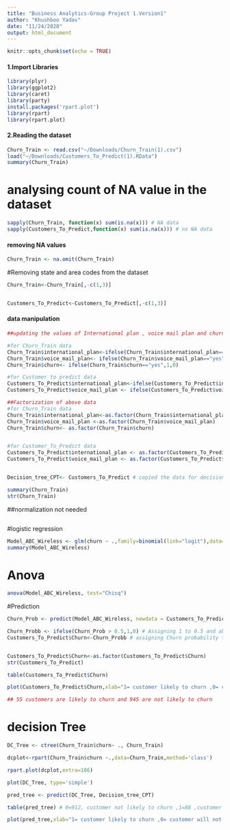 ```yaml
---
title: "Business Analytics-Group Project 1.Version1"
author: "Khushboo Yadav"
date: "11/24/2020"
output: html_document
---
```


```r
knitr::opts_chunk$set(echo = TRUE)
```

#### 1.Import Libraries
```r
library(plyr)
library(ggplot2)
library(caret)
library(party)
install.packages('rpart.plot')
library(rpart)
library(rpart.plot)
```

#### 2.Reading the dataset 
```r
Churn_Train <- read.csv("~/Downloads/Churn_Train(1).csv")
load("~/Downloads/Customers_To_Predict(1).RData")
summary(Churn_Train)
```
# analysing count of NA value in the dataset
```r
sapply(Churn_Train, function(x) sum(is.na(x))) # NA data
sapply(Customers_To_Predict,function(x) sum(is.na(x))) # no NA data
```
#### removing NA values
```r
Churn_Train <- na.omit(Churn_Train)
```

#Removing state and area codes from the dataset
```r
Churn_Train<-Churn_Train[,-c(1,3)] 


Customers_To_Predict<-Customers_To_Predict[,-c(1,3)]
```
#### data manipulation
```r
##updating the values of International plan , voice mail plan and churn to 1 or 0

#for Churn_Train data
Churn_Train$international_plan<-ifelse(Churn_Train$international_plan=="yes",1,0)
Churn_Train$voice_mail_plan<- ifelse(Churn_Train$voice_mail_plan=="yes",1,0)
Churn_Train$churn<- ifelse(Churn_Train$churn=="yes",1,0)

#for Customer to predict data
Customers_To_Predict$international_plan<-ifelse(Customers_To_Predict$international_plan=="yes",1,0)
Customers_To_Predict$voice_mail_plan <- ifelse(Customers_To_Predict$voice_mail_plan=="yes",1,0)

##Factorization of above data
#for Churn_Train data
Churn_Train$international_plan<-as.factor(Churn_Train$international_plan)
Churn_Train$voice_mail_plan <-as.factor(Churn_Train$voice_mail_plan)
Churn_Train$churn<- as.factor(Churn_Train$churn)


#for Customer_To_Predict data
Customers_To_Predict$international_plan <- as.factor(Customers_To_Predict$international_plan)
Customers_To_Predict$voice_mail_plan <- as.factor(Customers_To_Predict$voice_mail_plan)


Decision_tree_CPT<- Customers_To_Predict # copied the data for decision tree

summary(Churn_Train)
str(Churn_Train)

```

##normalization not needed
```r

```

#logistic regression
```r
Model_ABC_Wireless <- glm(churn ~ .,family=binomial(link="logit"),data=Churn_Train)
summary(Model_ABC_Wireless)
```

# Anova
```r
anova(Model_ABC_Wireless, test="Chisq")
```


#Prediction
```r

Churn_Prob <- predict(Model_ABC_Wireless, newdata = Customers_To_Predict, type = 'response')

Churn_Probb <- ifelse(Churn_Prob > 0.5,1,0) # Assigning 1 to 0.5 and above  and 0 to 0.5 below
Customers_To_Predict$Churn<-Churn_Probb # assigning Churn probability to new Column Churn


Customers_To_Predict$Churn<-as.factor(Customers_To_Predict$Churn)
str(Customers_To_Predict)

table(Customers_To_Predict$Churn)

plot(Customers_To_Predict$Churn,xlab="1= customer likely to churn ,0= customer will not churn" , ylab="Customers",main="Prediction of customers who are likely to churn",col="sky blue")

## 55 customers are likely to churn and 945 are not likely to churn
```
# decision Tree
```r
DC_Tree <- ctree(Churn_Train$churn~ ., Churn_Train)

dcplot<-rpart(Churn_Train$churn ~.,data=Churn_Train,method='class')

rpart.plot(dcplot,extra=106)

plot(DC_Tree, type='simple')

pred_tree <- predict(DC_Tree, Decision_tree_CPT)

table(pred_tree) # 0=912, customer not likely to churn ,1=88 ,customer likely to churn 

plot(pred_tree,xlab="1= customer likely to churn ,0= customer will not churn" , ylab="Customers",main="Prediction of customers who are likely to churn",col="orange")
```
